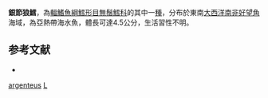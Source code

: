 {{Speciesbox
| taxon = Lyconodes argenteus
| binomial_authority = [[Gilchrist|Gilchrist]], 1922
}}
'''銀節狼鱈'''，為[[輻鰭魚綱|輻鰭魚綱]][[鱈形目|鱈形目]][[無鬚鱈科|無鬚鱈科]]的其中一[[種|種]]，分布於東南[[大西洋|大西洋]][[南非|南非]][[好望角|好望角]]海域，為亞熱帶海水魚，體長可達4.5公分，生活習性不明。

==参考文献==
*{{FishBase_species|genus=Lyconodes|species=argenteus|year=2016|month=2}}

{{鱈形目小作品}}
{{Taxonbar}}
[[Category:節狼鱈屬|argenteus]]
[[Category:1922年描述的魚類|L]]